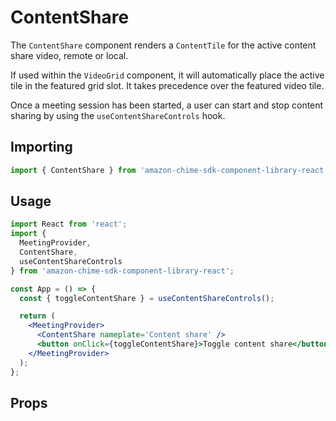 
<Meta title="SDK Components/ContentShare" />

# ContentShare

The `ContentShare` component renders a `ContentTile` for the active content share video, remote or local.

If used within the `VideoGrid` component, it will automatically place the active tile in the featured grid slot. It takes precedence over the featured video tile.

Once a meeting session has been started, a user can start and stop content sharing by using the `useContentShareControls` hook.

## Importing

```javascript
import { ContentShare } from 'amazon-chime-sdk-component-library-react';
```

## Usage

```jsx
import React from 'react';
import {
  MeetingProvider,
  ContentShare,
  useContentShareControls
} from 'amazon-chime-sdk-component-library-react';

const App = () => {
  const { toggleContentShare } = useContentShareControls();

  return (
    <MeetingProvider>
      <ContentShare nameplate='Content share' />
      <button onClick={toggleContentShare}>Toggle content share</button>
    </MeetingProvider>
  );
};
```

## Props

<ArgTypes of={ContentShare} />
